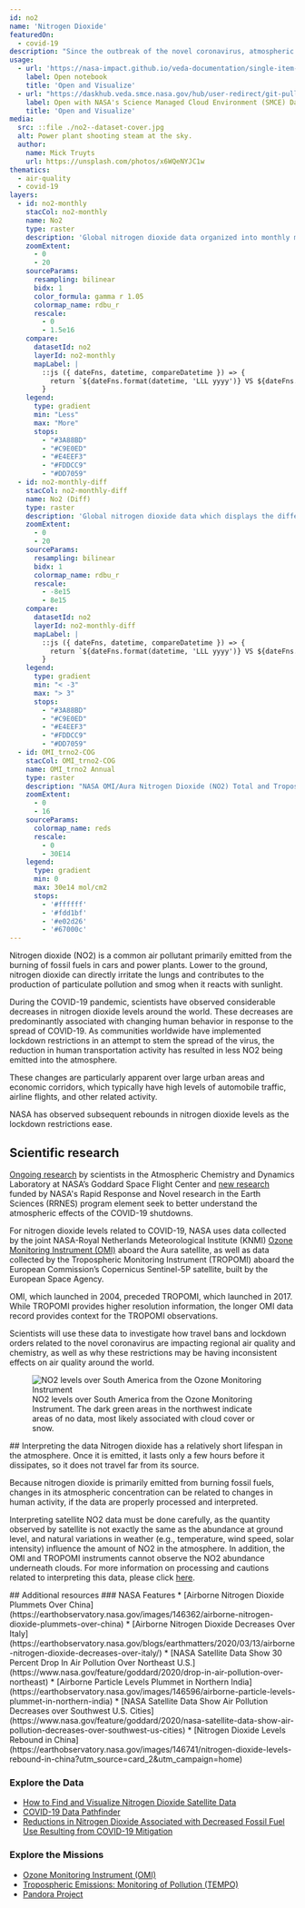 ```yaml
---
id: no2
name: 'Nitrogen Dioxide'
featuredOn:
  - covid-19
description: "Since the outbreak of the novel coronavirus, atmospheric concentrations of nitrogen dioxide have changed by as much as 60% in some regions."
usage:
  - url: 'https://nasa-impact.github.io/veda-documentation/single-item-viz.html'
    label: Open notebook
    title: 'Open and Visualize'
  - url: "https://daskhub.veda.smce.nasa.gov/hub/user-redirect/git-pull?repo=https://github.com/NASA-IMPACT/veda-documentation&urlpath=lab/tree/veda-documentation/single-item-viz.ipynb&branch=main"
    label: Open with NASA's Science Managed Cloud Environment (SMCE) DaskHub (requires access)
    title: 'Open and Visualize'
media:
  src: ::file ./no2--dataset-cover.jpg
  alt: Power plant shooting steam at the sky.
  author:
    name: Mick Truyts
    url: https://unsplash.com/photos/x6WQeNYJC1w
thematics:
  - air-quality
  - covid-19
layers:
  - id: no2-monthly
    stacCol: no2-monthly
    name: No2
    type: raster
    description: 'Global nitrogen dioxide data organized into monthly metrics'
    zoomExtent:
      - 0
      - 20
    sourceParams:
      resampling: bilinear
      bidx: 1
      color_formula: gamma r 1.05
      colormap_name: rdbu_r
      rescale:
        - 0
        - 1.5e16
    compare:
      datasetId: no2
      layerId: no2-monthly
      mapLabel: |
        ::js ({ dateFns, datetime, compareDatetime }) => {
          return `${dateFns.format(datetime, 'LLL yyyy')} VS ${dateFns.format(compareDatetime, 'LLL yyyy')}`;
        }
    legend:
      type: gradient
      min: "Less"
      max: "More"
      stops:
        - "#3A88BD"
        - "#C9E0ED"
        - "#E4EEF3"
        - "#FDDCC9"
        - "#DD7059"
  - id: no2-monthly-diff
    stacCol: no2-monthly-diff
    name: No2 (Diff)
    type: raster
    description: 'Global nitrogen dioxide data which displays the difference from the same time 1 year ago'
    zoomExtent:
      - 0
      - 20
    sourceParams:
      resampling: bilinear
      bidx: 1
      colormap_name: rdbu_r
      rescale:
        - -8e15
        - 8e15
    compare:
      datasetId: no2
      layerId: no2-monthly-diff
      mapLabel: |
        ::js ({ dateFns, datetime, compareDatetime }) => {
          return `${dateFns.format(datetime, 'LLL yyyy')} VS ${dateFns.format(compareDatetime, 'LLL yyyy')}`;
        }
    legend:
      type: gradient
      min: "< -3"
      max: "> 3"
      stops:
        - "#3A88BD"
        - "#C9E0ED"
        - "#E4EEF3"
        - "#FDDCC9"
        - "#DD7059"
  - id: OMI_trno2-COG
    stacCol: OMI_trno2-COG
    name: OMI_trno2 Annual
    type: raster
    description: "NASA OMI/Aura Nitrogen Dioxide (NO2) Total and Tropospheric Column"
    zoomExtent:
      - 0
      - 16
    sourceParams:
      colormap_name: reds
      rescale:
        - 0
        - 30E14
    legend:
      type: gradient
      min: 0
      max: 30e14 mol/cm2
      stops:
        - '#ffffff'
        - '#fdd1bf'
        - '#e02d26'
        - '#67000c'
---
```


<Block type='full'>
  <Figure>
    <CompareImage
      leftImageSrc={new URL('./no2_east_coast_mar_avg.jpg', import.meta.url).href}
      leftImageAlt='NO2 over South America'
      leftImageLabel='March 2015-2019 Avg.'
      rightImageSrc={new URL('./no2_east_coast_mar_20.jpg', import.meta.url).href}
      rightImageAlt='NO2 over South America'
      rightImageLabel='March 2020'
    />
  </Figure>
<Prose>
Nitrogen dioxide (NO2) is a common air pollutant primarily emitted from the burning of fossil fuels in cars and power plants. Lower to the ground, nitrogen dioxide can directly irritate the lungs and contributes to the production of particulate pollution and smog when it reacts with sunlight.

During the COVID-19 pandemic, scientists have observed considerable decreases in nitrogen dioxide levels around the world. These decreases are predominantly associated with changing human behavior in response to the spread of COVID-19. As communities worldwide have implemented lockdown restrictions in an attempt to stem the spread of the virus, the reduction in human transportation activity has resulted in less NO2 being emitted into the atmosphere.

These changes are particularly apparent over large urban areas and economic corridors, which typically have high levels of automobile traffic, airline flights, and other related activity.

NASA has observed subsequent rebounds in nitrogen dioxide levels as the lockdown restrictions ease.
</Prose>
</Block>
<Block type='wide'>
<Prose>
## Scientific research
[Ongoing research](https://airquality.gsfc.nasa.gov/) by scientists in the Atmospheric Chemistry and Dynamics Laboratory at NASA’s Goddard Space Flight Center and [new research](https://science.nasa.gov/earth-science/rrnes-awards) funded by NASA's Rapid Response and Novel research in the Earth Sciences (RRNES) program element seek to better understand the atmospheric effects of the COVID-19 shutdowns.

For nitrogen dioxide levels related to COVID-19, NASA uses data collected by the joint NASA-Royal Netherlands Meteorological Institute (KNMI) [Ozone Monitoring Instrument (OMI)](https://aura.gsfc.nasa.gov/omi.html) aboard the Aura satellite, as well as data collected by the Tropospheric Monitoring Instrument (TROPOMI) aboard the European Commission’s Copernicus Sentinel-5P satellite, built by the European Space Agency.

OMI, which launched in 2004, preceded TROPOMI, which launched in 2017. While TROPOMI provides higher resolution information, the longer OMI data record provides context for the TROPOMI observations.

Scientists will use these data to investigate how travel bans and lockdown orders related to the novel coronavirus are impacting regional air quality and chemistry, as well as why these restrictions may be having inconsistent effects on air quality around the world.
</Prose>
</Block>

<Block>
<Figure>
  <Image
  src={new URL('./no2-south-america.jpg', import.meta.url).href}
  alt='NO2 levels over South America from the Ozone Monitoring Instrument'
  />
  <Caption 
    attrAuthor='NASA' 
    attrUrl='https://nasa.gov/'
  >
    NO2 levels over South America from the Ozone Monitoring Instrument. The dark green areas in the northwest indicate areas of no data, most likely associated with cloud cover or snow. 
  </Caption> 
</Figure>
<Prose>
## Interpreting the data
Nitrogen dioxide has a relatively short lifespan in the atmosphere. Once it is emitted, it lasts only a few hours before it dissipates, so it does not travel far from its source.

Because nitrogen dioxide is primarily emitted from burning fossil fuels, changes in its atmospheric concentration can be related to changes in human activity, if the data are properly processed and interpreted.

Interpreting satellite NO2 data must be done carefully, as the quantity observed by satellite is not exactly the same as the abundance at ground level, and natural variations in weather (e.g., temperature, wind speed, solar intensity) influence the amount of NO2 in the atmosphere. In addition, the OMI and TROPOMI instruments cannot observe the NO2 abundance underneath clouds. For more information on processing and cautions related to interpreting this data, please click [here](https://airquality.gsfc.nasa.gov/caution-interpretation).
</Prose>
</Block>

<Block>
<Prose>
## Additional resources
### NASA Features
* [Airborne Nitrogen Dioxide Plummets Over China](https://earthobservatory.nasa.gov/images/146362/airborne-nitrogen-dioxide-plummets-over-china)
* [Airborne Nitrogen Dioxide Decreases Over Italy](https://earthobservatory.nasa.gov/blogs/earthmatters/2020/03/13/airborne-nitrogen-dioxide-decreases-over-italy/)
* [NASA Satellite Data Show 30 Percent Drop In Air Pollution Over Northeast U.S.](https://www.nasa.gov/feature/goddard/2020/drop-in-air-pollution-over-northeast)
* [Airborne Particle Levels Plummet in Northern India](https://earthobservatory.nasa.gov/images/146596/airborne-particle-levels-plummet-in-northern-india)
* [NASA Satellite Data Show Air Pollution Decreases over Southwest U.S. Cities](https://www.nasa.gov/feature/goddard/2020/nasa-satellite-data-show-air-pollution-decreases-over-southwest-us-cities)
* [Nitrogen Dioxide Levels Rebound in China](https://earthobservatory.nasa.gov/images/146741/nitrogen-dioxide-levels-rebound-in-china?utm_source=card_2&utm_campaign=home)

### Explore the Data
* [How to Find and Visualize Nitrogen Dioxide Satellite Data](https://earthdata.nasa.gov/learn/articles/feature-articles/health-and-air-quality-articles/find-no2-data)
* [COVID-19 Data Pathfinder](https://earthdata.nasa.gov/learn/pathfinders/covid-19)
* [Reductions in Nitrogen Dioxide Associated with Decreased Fossil Fuel Use Resulting from COVID-19 Mitigation](https://svs.gsfc.nasa.gov/4810)

### Explore the Missions
* [Ozone Monitoring Instrument (OMI)](https://aura.gsfc.nasa.gov/omi.html)
* [Tropospheric Emissions: Monitoring of Pollution (TEMPO)](http://tempo.si.edu/outreach.html)
* [Pandora Project](https://pandora.gsfc.nasa.gov/)
</Prose>
</Block>
